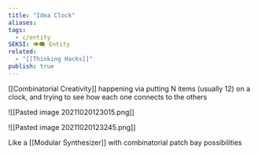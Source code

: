 ```yaml
---
title: "Idea Clock"
aliases: 
tags:
  - c/entity
SEKSI: 👁️‍🗨️ Entity
related:
  - "[[Thinking Hacks]]"
publish: true
---
```

[[Combinatorial Creativity]] happening via putting N items (usually 12) on a clock, and trying to see how each one connects to the others

![[Pasted image 20211020123015.png]]

![[Pasted image 20211020123245.png]]

Like a [[Modular Synthesizer]] with combinatorial patch bay possibilities
